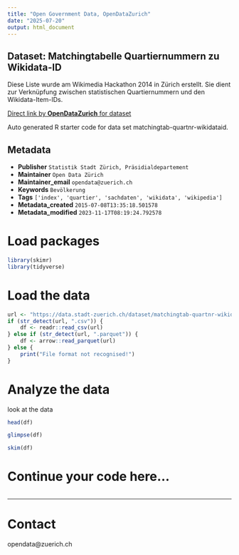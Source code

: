 ```yaml
---
title: "Open Government Data, OpenDataZurich"
date: "2025-07-20"
output: html_document
---
```


## Dataset: Matchingtabelle Quartiernummern zu Wikidata-ID

Diese Liste wurde am Wikimedia Hackathon 2014 in Zürich erstellt. Sie dient zur Verknüpfung zwischen statistischen Quartiernummern und den Wikidata-Item-IDs.



[Direct link by **OpenDataZurich** for dataset](https://data.stadt-zuerich.ch/dataset/matchingtab-quartnr-wikidataid)

Auto generated R starter code for data set matchingtab-quartnr-wikidataid.

## Metadata

- **Publisher** `Statistik Stadt Zürich, Präsidialdepartement`
- **Maintainer** `Open Data Zürich`
- **Maintainer_email** `opendata@zuerich.ch`
- **Keywords** `Bevölk­erung`
- **Tags** `['index', 'quartier', 'sachdaten', 'wikidata', 'wikipedia']`
- **Metadata_created** `2015-07-08T13:35:18.501578`
- **Metadata_modified** `2023-11-17T08:19:24.792578`


# Load packages

```r
library(skimr)
library(tidyverse)
```

# Load the data

```r
url <- "https://data.stadt-zuerich.ch/dataset/matchingtab-quartnr-wikidataid/download/matchingIDs_AdminID-WikidataID.csv"
if (str_detect(url, ".csv")) {
    df <- readr::read_csv(url)
} else if (str_detect(url, ".parquet")) {
    df <- arrow::read_parquet(url)
} else {
    print("File format not recognised!")
}
```

# Analyze the data

look at the data
```r
head(df)
```

```r
glimpse(df)
```

```r
skim(df)
```

# Continue your code here...

```r

```

------------------------------------------------------------------------

# Contact

opendata@zuerich.ch
